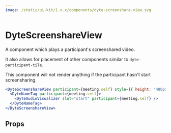 ```yaml
---
image: /static/ui-kit/1.x.x/components/dyte-screenshare-view.svg
---
```


# DyteScreenshareView

A component which plays a participant's screenshared video.

It also allows for placement of other components similar to
`dyte-participant-tile`.

This component will not render anything if the participant hasn't start
screensharing.

```jsx
<DyteScreenshareView participant={meeting.self} style={{ height: '480px' }}>
  <DyteNameTag participant={meeting.self}>
    <DyteAudioVisualizer slot="start" participant={meeting.self} />
  </DyteNameTag>
</DyteScreenshareView>
```

## Props

<PropsTable of="dyte-screenshare-view" />
